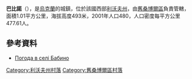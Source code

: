 {{coord|49|19|7|N|22|50|36|E|scale:100000|display=title}}

'''巴比諾'''（{{lang-uk|Бабино}}），是[[烏克蘭|烏克蘭]]的城鎮，位於該國西部[[利沃夫州|利沃夫州]]，由[[舊桑博爾區|舊桑博爾區]]負責管轄，面積1.01平方公里，海拔高度493米，2001年人口480，人口密度每平方公里477.61人。

==參考資料==
* [http://weather.in.ua/ua/l'vovskaja/441 Погода в селі Бабино] {{Wayback|url=http://weather.in.ua/ua/l'vovskaja/441 |date=20200804033050 }}

[[Category:利沃夫州村落|Category:利沃夫州村落]]
[[Category:舊桑博爾區村落|Category:舊桑博爾區村落]]


{{Lviv-geo-stub}}